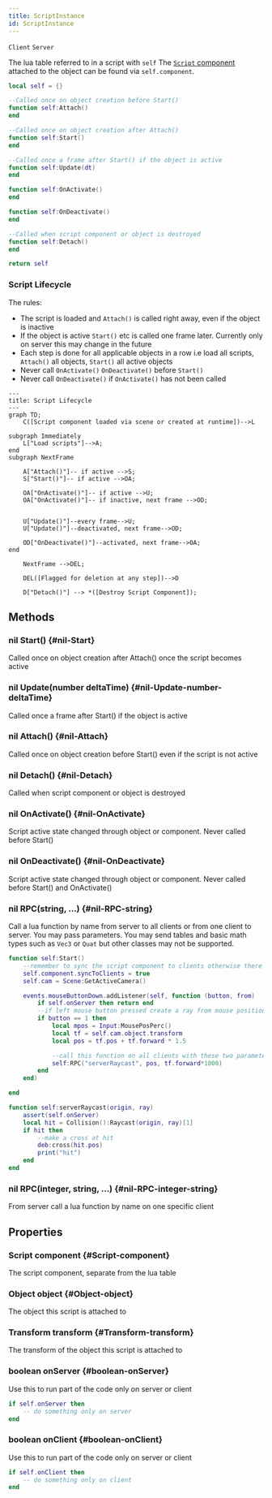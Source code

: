 ```yaml
---
title: ScriptInstance
id: ScriptInstance
---
```

`Client`
`Server`

The lua table referred to in a script with `self`
The [`Script` component](Script) attached to the object can be found via `self.component`.

```lua
local self = {}

--Called once on object creation before Start()
function self:Attach()
end

--Called once on object creation after Attach()
function self:Start()
end

--Called once a frame after Start() if the object is active
function self:Update(dt)
end

function self:OnActivate()
end

function self:OnDeactivate()
end

--Called when script component or object is destroyed
function self:Detach()
end

return self
```

### Script Lifecycle
The rules:
* The script is loaded and `Attach()` is called right away, even if the object is inactive
* If the object is active `Start()` etc is called one frame later. Currently only on server this may change in the future  
* Each step is done for all applicable objects in a row i.e load all scripts, `Attach()` all objects, `Start()` all active objects
* Never call `OnActivate()` `OnDeactivate()` before `Start()`
* Never call `OnDeactivate()` if `OnActivate()` has not been called

```mermaid
---
title: Script Lifecycle
---
graph TD;
    C([Script component loaded via scene or created at runtime])-->L
    
subgraph Immediately
    L["Load scripts"]-->A;
end
subgraph NextFrame

    A["Attach()"]-- if active -->S;
    S["Start()"]-- if active -->OA;

    OA["OnActivate()"]-- if active -->U;
    OA["OnActivate()"]-- if inactive, next frame -->OD;


    U["Update()"]--every frame-->U;
    U["Update()"]--deactivated, next frame-->OD;

    OD["OnDeactivate()"]--activated, next frame-->OA;
end

    NextFrame -->DEL;

    DEL([Flagged for deletion at any step])-->D

    D["Detach()"] --> *([Destroy Script Component]);
```

## Methods

### nil Start() {#nil-Start}
Called once on object creation after Attach() once the script becomes active

### nil Update(number deltaTime) {#nil-Update-number-deltaTime}
Called once a frame after Start() if the object is active 

### nil Attach() {#nil-Attach}
Called once on object creation before Start() even if the script is not active

### nil Detach() {#nil-Detach}
Called when script component or object is destroyed

### nil OnActivate() {#nil-OnActivate}
Script active state changed through object or component. Never called before Start() 

### nil OnDeactivate() {#nil-OnDeactivate}
Script active state changed through object or component. Never called before Start() and OnActivate() 

### nil RPC(string, ...) {#nil-RPC-string}
Call a lua function by name from server to all clients or from one client to server. You may pass parameters. 
You may send tables and basic math types such as `Vec3` or `Quat` but other classes may not be supported.

```lua
function self:Start()
    --remember to sync the script component to clients otherwise there is no one to receive the RPCs
    self.component.syncToClients = true
    self.cam = Scene:GetActiveCamera()

    events.mouseButtonDown.addListener(self, function (button, from)
        if self.onServer then return end
        --if left mouse button pressed create a ray from mouse position and direction
        if button == 1 then
            local mpos = Input:MousePosPerc()
            local tf = self.cam.object.transform
            local pos = tf.pos + tf.forward * 1.5

            --call this function on all clients with these two parameters
            self:RPC("serverRaycast", pos, tf.forward*1000)
        end
    end)

end

function self:serverRaycast(origin, ray)
    assert(self.onServer)
    local hit = Collision():Raycast(origin, ray)[1]
    if hit then
        --make a cross at hit
        deb:cross(hit.pos)
        print("hit")
    end
end
```


### nil RPC(integer, string, ...) {#nil-RPC-integer-string}
From server call a lua function by name on one specific client

## Properties

### Script component {#Script-component}
The script component, separate from the lua table

### Object object {#Object-object}
The object this script is attached to

### Transform transform {#Transform-transform}
The transform of the object this script is attached to

### boolean onServer {#boolean-onServer}
Use this to run part of the code only on server or client
```lua 
if self.onServer then
    -- do something only on server
end
```

### boolean onClient {#boolean-onClient}
Use this to run part of the code only on server or client
```lua 
if self.onClient then
    -- do something only on client
end
```

